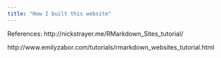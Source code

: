 ```yaml
---
title: "How I built this website"
---
```

References:
http://nickstrayer.me/RMarkdown_Sites_tutorial/

http://www.emilyzabor.com/tutorials/rmarkdown_websites_tutorial.html